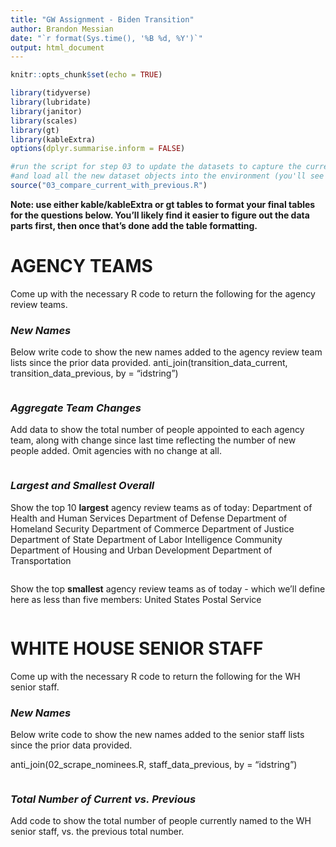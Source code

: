```yaml
---
title: "GW Assignment - Biden Transition"
author: Brandon Messian
date: "`r format(Sys.time(), '%B %d, %Y')`"
output: html_document
---
```


```r
knitr::opts_chunk$set(echo = TRUE)

library(tidyverse)
library(lubridate)
library(janitor)
library(scales)
library(gt)
library(kableExtra)
options(dplyr.summarise.inform = FALSE)

#run the script for step 03 to update the datasets to capture the current live verions
#and load all the new dataset objects into the environment (you'll see them populate on the upper right window)
source("03_compare_current_with_previous.R")


```

**Note: use either kable/kableExtra or gt tables to format your final tables for the questions below. You'll likely find it easier to figure out the data parts first, then once that's done add the table formatting.**

# AGENCY TEAMS

Come up with the necessary R code to return the following for the agency review teams.

### *New Names*

Below write code to show the new names added to the agency review team lists since the prior data provided. 
anti_join(transition_data_current, transition_data_previous, by = "idstring")
  

```r



 

```


### *Aggregate Team Changes*

Add data to show the total number of people appointed to each agency team, along with change since last time reflecting the number of new people added. Omit agencies with no change at all.  



```r





```


### *Largest and Smallest Overall*

Show the top 10 **largest** agency review teams as of today:
Department of Health and Human Services
Department of Defense
Department of Homeland Security
Department of Commerce
Department of Justice
Department of State
Department of Labor
Intelligence Community
Department of Housing and Urban Development
Department of Transportation
```r






```

Show the top **smallest** agency review teams as of today - which we'll define here as less than five members:
United States Postal Service

```r




 

```



# WHITE HOUSE SENIOR STAFF

Come up with the necessary R code to return the following for the WH senior staff.

### *New Names*

Below write code to show the new names added to the senior staff lists since the prior data provided.  
  
anti_join(02_scrape_nominees.R, staff_data_previous, by = "idstring") 
```r



 

```


### *Total Number of Current vs. Previous*

Add code to show the total number of people currently named to the WH senior staff, vs. the previous total number.  
  

```r





```
